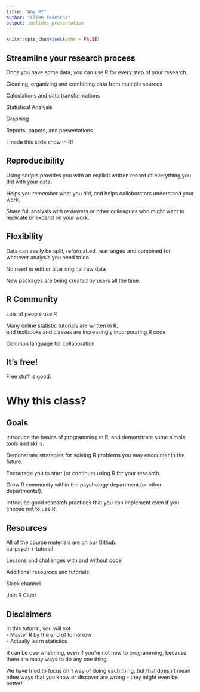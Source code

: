 ```yaml
---
title: "Why R?"
author: "Ellen Tedeschi"
output: ioslides_presentation
---
```


```r
knitr::opts_chunk$set(echo = FALSE)
```


## Streamline your research process {.build}

Once you have some data, you can use R for every step of your research.  

Cleaning, organizing and combining data from multiple sources  

Calculations and data transformations  

Statistical Analysis  

Graphing  

Reports, papers, and presentations  

I made this slide show in R!  

## Reproducibility {.build}

Using scripts provides you with an explicit written record of everything you did with your data.  

Helps you remember what you did, and helps collaborators understand your work.  

Share full analysis with reviewers or other colleagues who might want to replicate or expand on your work.   

## Flexibility {.build}

Data can easily be split, reformatted, rearranged and combined for whatever analysis you need to do.  

No need to edit or alter original raw data.  

New packages are being created by users all the time.  

## R Community {.build}

Lots of people use R  

Many online statistic tutorials are written in R,  
and textbooks and classes are increasingly incorporating R code  

Common language for collaboration  

## It's free!

Free stuff is good.

# Why this class?

## Goals {.build}

Introduce the basics of programming in R, and demonstrate some simple tools and skills.  

Demonstrate strategies for solving R problems you may encounter in the future.    

Encourage you to start (or continue) using R for your research.  

Grow R community within the psychology department (or other departments!).

Introduce good research practices that you can implement even if you choose not to use R.

## Resources {.build}

All of the course materials are on our Github:  
cu-psych-r-tutorial  

Lessons and challenges with and without code  

Additional resources and tutorials  

Slack channel  

Join R Club!

## Disclaimers {.build}

In this tutorial, you will not  
- Master R by the end of tomorrow  
- Actually learn statistics  

R can be overwhelming, even if you're not new to programming, because there are many ways to do any one thing.  

We have tried to focus on 1 way of doing each thing, but that doesn't mean other ways that you know or discover are wrong - they might even be better!
